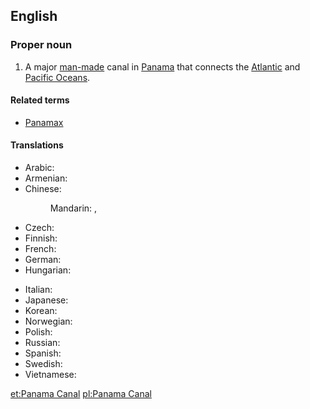 ==English==
{{wikipedia}}
===Proper noun===
{{en-proper noun|head=[[Panama]] [[canal|Canal]]}}

# A major [[man-made]] canal in [[Panama]] that connects the [[Atlantic Ocean|Atlantic]] and [[Pacific Ocean]]s.

====Related terms====
* [[Panamax]]

====Translations====
{{trans-top|Canal}}
* Arabic: {{t-|ar|قناة بنما|f|tr=qanaat banamaa|sc=Arab}}
* Armenian: {{t-|hy|Պանամայի ջրանցք|tr=Panamayi ǰranc’k’}}
* Chinese:
*: Mandarin: {{t-|cmn|巴拿馬運河|sc=Hani}}, {{t-|cmn|巴拿马运河|tr=Bānámǎ Yùnhé|sc=Hani}}
* Czech: {{t-|cs|Panamský průplav|m}}
* Finnish: {{t-|fi|Panaman kanava}}
* French: {{t-|fr|Canal de Panamá|m}}
* German: {{t+|de|Panamakanal|m}}
* Hungarian: {{t+|hu|Panama-csatorna}}
{{trans-mid}}
* Italian: {{t-|it|Canale di Panamá|m}}
* Japanese: {{t-|ja|パナマ運河|tr=Panama-unga|sc=Jpan}}
* Korean: {{t-|ko|파나마 운하|tr=Panama unha|sc=Kore}}
* Norwegian: {{t-|no|Panamakanalen|m}}
* Polish: {{t-|pl|Kanał Panamski|m}}
* Russian: {{t-|ru|Панамский канал|m|tr=Panámskij kanál|sc=Cyrl}}
* Spanish: {{t-|es|Canal de Panamá|m}}
* Swedish: {{t-|sv|Panamakanalen|c}}
* Vietnamese: {{t-|vi|kênh đào Panama}}
{{trans-bottom}}

[[et:Panama Canal]]
[[pl:Panama Canal]]